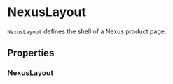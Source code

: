 
<Meta of={NexusLayoutStories} />

# NexusLayout

`NexusLayout` defines the shell of a Nexus product page.

<Canvas of={NexusLayoutStories.EmptyContent} />

## Properties

### NexusLayout

<ArgTypes of={NexusLayout} />
